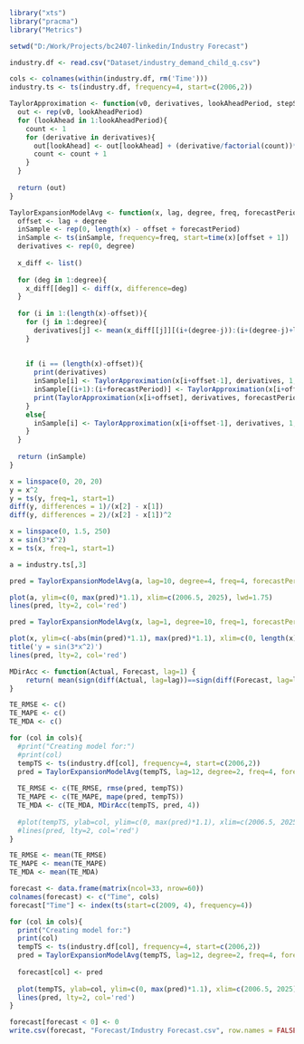 ```r
library("xts")
library("pracma")
library("Metrics")

setwd("D:/Work/Projects/bc2407-linkedin/Industry Forecast")

industry.df <- read.csv("Dataset/industry_demand_child_q.csv")
```

```r
cols <- colnames(within(industry.df, rm('Time')))
industry.ts <- ts(industry.df, frequency=4, start=c(2006,2))
```

```r
TaylorApproximation <- function(v0, derivatives, lookAheadPeriod, stepSize){
  out <- rep(v0, lookAheadPeriod)
  for (lookAhead in 1:lookAheadPeriod){
    count <- 1
    for (derivative in derivatives){
      out[lookAhead] <- out[lookAhead] + (derivative/factorial(count))*((lookAhead*stepSize)^count)
      count <- count + 1
    }
  }
  
  return (out)
}
```

```r
TaylorExpansionModelAvg <- function(x, lag, degree, freq, forecastPeriod, stepSize){
  offset <- lag + degree
  inSample <- rep(0, length(x) - offset + forecastPeriod)
  inSample <- ts(inSample, frequency=freq, start=time(x)[offset + 1])
  derivatives <- rep(0, degree)
  
  x_diff <- list()
  
  for (deg in 1:degree){
    x_diff[[deg]] <- diff(x, difference=deg)
  }
  
  for (i in 1:(length(x)-offset)){
    for (j in 1:degree){
      derivatives[j] <- mean(x_diff[[j]][(i+(degree-j)):(i+(degree-j)+lag-1)])/stepSize^j
    }
    
    
    if (i == (length(x)-offset)){
      print(derivatives)
      inSample[i] <- TaylorApproximation(x[i+offset-1], derivatives, 1, stepSize)
      inSample[(i+1):(i+forecastPeriod)] <- TaylorApproximation(x[i+offset], derivatives, forecastPeriod, stepSize)
      print(TaylorApproximation(x[i+offset], derivatives, forecastPeriod, stepSize))
    }
    else{
      inSample[i] <- TaylorApproximation(x[i+offset-1], derivatives, 1, stepSize)
    }
  }
  
  return (inSample)
}
```


```r
x = linspace(0, 20, 20)
y = x^2
y = ts(y, freq=1, start=1)
diff(y, differences = 1)/(x[2] - x[1])
diff(y, differences = 2)/(x[2] - x[1])^2

```


```r
x = linspace(0, 1.5, 250)
x = sin(3*x^2)
x = ts(x, freq=1, start=1)

a = industry.ts[,3]

pred = TaylorExpansionModelAvg(a, lag=10, degree=4, freq=4, forecastPeriod=8, stepSize=0.25)

plot(a, ylim=c(0, max(pred)*1.1), xlim=c(2006.5, 2025), lwd=1.75)
lines(pred, lty=2, col='red')

pred = TaylorExpansionModelAvg(x, lag=1, degree=10, freq=1, forecastPeriod=75, stepSize=(2.5/250))

plot(x, ylim=c(-abs(min(pred)*1.1), max(pred)*1.1), xlim=c(0, length(x)*1.25), lwd=2)
title('y = sin(3*x^2)')
lines(pred, lty=2, col='red')
```
```r
MDirAcc <- function(Actual, Forecast, lag=1) {
    return( mean(sign(diff(Actual, lag=lag))==sign(diff(Forecast, lag=lag))) )
}
```



```r
TE_RMSE <- c()
TE_MAPE <- c()
TE_MDA <- c()

for (col in cols){
  #print("Creating model for:")
  #print(col)
  tempTS <- ts(industry.df[col], frequency=4, start=c(2006,2))
  pred = TaylorExpansionModelAvg(tempTS, lag=12, degree=2, freq=4, forecastPeriod=8, stepSize=0.25)
  
  TE_RMSE <- c(TE_RMSE, rmse(pred, tempTS))
  TE_MAPE <- c(TE_MAPE, mape(pred, tempTS))
  TE_MDA <- c(TE_MDA, MDirAcc(tempTS, pred, 4))
  
  #plot(tempTS, ylab=col, ylim=c(0, max(pred)*1.1), xlim=c(2006.5, 2025))
  #lines(pred, lty=2, col='red')
}

TE_RMSE <- mean(TE_RMSE)
TE_MAPE <- mean(TE_MAPE)
TE_MDA <- mean(TE_MDA)
```


```r
forecast <- data.frame(matrix(ncol=33, nrow=60))
colnames(forecast) <- c("Time", cols)
forecast["Time"] <- index(ts(start=c(2009, 4), frequency=4))

for (col in cols){
  print("Creating model for:")
  print(col)
  tempTS <- ts(industry.df[col], frequency=4, start=c(2006,2))
  pred = TaylorExpansionModelAvg(tempTS, lag=12, degree=2, freq=4, forecastPeriod=8, stepSize=0.25)
  
  forecast[col] <- pred
  
  plot(tempTS, ylab=col, ylim=c(0, max(pred)*1.1), xlim=c(2006.5, 2025))
  lines(pred, lty=2, col='red')
}
```
```r

forecast[forecast < 0] <- 0
write.csv(forecast, "Forecast/Industry Forecast.csv", row.names = FALSE)
```
